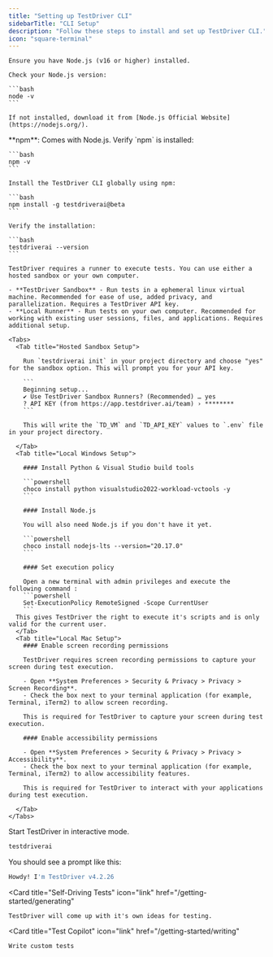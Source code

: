```yaml
---
title: "Setting up TestDriver CLI"
sidebarTitle: "CLI Setup"
description: "Follow these steps to install and set up TestDriver CLI."
icon: "square-terminal"
---
```



<Steps>

  <Step title="Install Node.js">

    Ensure you have Node.js (v16 or higher) installed.

    Check your Node.js version:
    
    ```bash
    node -v
    ```
    
    If not installed, download it from [Node.js Official Website](https://nodejs.org/).

  </Step>
  <Step title="Install NPM">
    **npm**: Comes with Node.js. Verify `npm` is installed:
    
    ```bash
    npm -v
    ```
  </Step>
  <Step title="Install TestDriver">
  
    Install the TestDriver CLI globally using npm:
  
    ```bash
    npm install -g testdriverai@beta
    ```
  
    Verify the installation:
  
    ```bash
    testdriverai --version
    ```
  </Step>


  <Step title="Set Up Your Test Runner">

    TestDriver requires a runner to execute tests. You can use either a hosted sandbox or your own computer.
    
    - **TestDriver Sandbox** - Run tests in a ephemeral linux virtual machine. Recommended for ease of use, added privacy, and parallelization. Requires a TestDriver API key.
    - **Local Runner** - Run tests on your own computer. Recommended for working with existing user sessions, files, and applications. Requires additional setup.

    <Tabs>
      <Tab title="Hosted Sandbox Setup">

        Run `testdriverai init` in your project directory and choose "yes" for the sandbox option. This will prompt you for your API key.

        ```
        Beginning setup...
        ✔ Use TestDriver Sandbox Runners? (Recommended) … yes
        ? API KEY (from https://app.testdriver.ai/team) › ********
        ```

        This will write the `TD_VM` and `TD_API_KEY` values to `.env` file in your project directory.

      </Tab>
      <Tab title="Local Windows Setup">

        #### Install Python & Visual Studio build tools

        ```powershell
        choco install python visualstudio2022-workload-vctools -y
        ```

        #### Install Node.js

        You will also need Node.js if you don't have it yet.

        ```powershell
        choco install nodejs-lts --version="20.17.0"
        ```

        #### Set execution policy

        Open a new terminal with admin privileges and execute the following command : 
        ```powershell
        Set-ExecutionPolicy RemoteSigned -Scope CurrentUser
        ```
      This gives TestDriver the right to execute it's scripts and is only valid for the current user. 
      </Tab>
      <Tab title="Local Mac Setup">
        #### Enable screen recording permissions
        
        TestDriver requires screen recording permissions to capture your screen during test execution.

        - Open **System Preferences > Security & Privacy > Privacy > Screen Recording**.
        - Check the box next to your terminal application (for example, Terminal, iTerm2) to allow screen recording.
        
        This is required for TestDriver to capture your screen during test execution.
        
        #### Enable accessibility permissions
        
        - Open **System Preferences > Security & Privacy > Privacy > Accessibility**.
        - Check the box next to your terminal application (for example, Terminal, iTerm2) to allow accessibility features.

        This is required for TestDriver to interact with your applications during test execution.

      </Tab>
    </Tabs>
</Step>

<Step title="Run TestDriver in Interactive Mode">
  Start TestDriver in interactive mode. 
  
  ```bash
  testdriverai
  ```

  You should see a prompt like this:

  ```bash
  Howdy! I'm TestDriver v4.2.26
  ```
</Step>

</Steps>

<CardGroup cols={2}>

  <Card
    title="Self-Driving Tests"
    icon="link"
    href="/getting-started/generating"
  >
    TestDriver will come up with it's own ideas for testing.
  </Card>

  <Card
    title="Test Copilot"
    icon="link"
    href="/getting-started/writing"
  >
    Write custom tests
  </Card>

</CardGroup>
